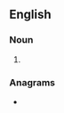 {{also|æthers}}
==English==

===Noun===
{{head|en|noun form}}

# {{plural of|aether|lang=en}}

===Anagrams===
* {{anagrams|en|a=aeehrst|Heaters|Theresa|ash tree|eraseth|hearest|heartes|heaters|reheats|seareth|sethera|thereas}}